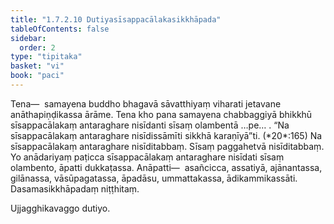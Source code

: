 ```yaml
---
title: "1.7.2.10 Dutiyasīsappacālakasikkhāpada"
tableOfContents: false
sidebar:
  order: 2
type: "tipitaka"
basket: "vi"
book: "paci"
---
```



<DynamicBreadcrumb />

<Division number="595" book="paci">

<Paragraph number="1780" book="paci">
Tena—  samayena buddho bhagavā sāvatthiyaṃ viharati jetavane anāthapiṇḍikassa ārāme. Tena kho pana samayena chabbaggiyā bhikkhū sīsappacālakaṃ antaraghare nisīdanti sīsaṃ olambentā …pe… .
</Paragraph>

<Paragraph number="1781" book="paci">
<Emphasis>“Na sīsappacālakaṃ antaraghare nisīdissāmīti sikkhā karaṇīyā”</Emphasis>ti. (*20*:<Emphasis>165</Emphasis>)
</Paragraph>

<Paragraph number="1782" book="paci">
Na sīsappacālakaṃ antaraghare nisīditabbaṃ. Sīsaṃ paggahetvā nisīditabbaṃ. Yo anādariyaṃ paṭicca sīsappacālakaṃ antaraghare nisīdati sīsaṃ olambento, āpatti dukkaṭassa.
</Paragraph>

<Paragraph number="1783" book="paci">
Anāpatti—  asañcicca, assatiyā, ajānantassa, gilānassa, vāsūpagatassa, āpadāsu, ummattakassa, ādikammikassāti.

</Paragraph>
</Division>

<Paragraph number="1784" type="center" book="paci">
Dasamasikkhāpadaṃ niṭṭhitaṃ.

  
Ujjagghikavaggo dutiyo.
</Paragraph>